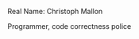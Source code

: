 {{en/Archive/Community/Users/Infobox Developer|
realname=Christoph Mallon|
birthyear=Unkown|
codingspec=Code correctness police/Programmer|
currentstat=Active|
website=Unknown|
}}
Real Name: Christoph Mallon

Programmer, code correctness police
